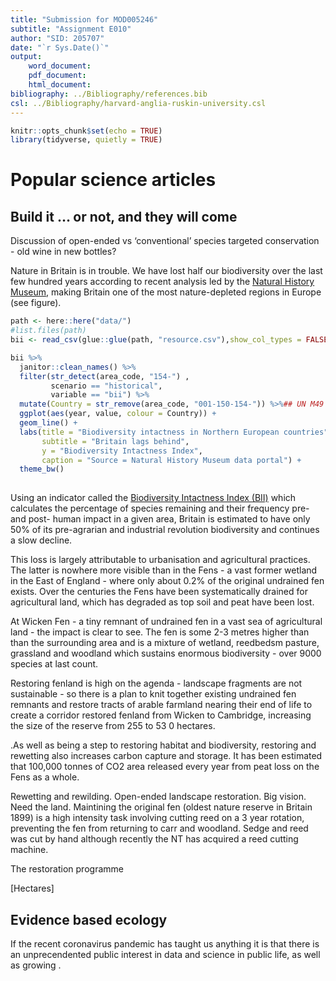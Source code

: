 ```yaml
---
title: "Submission for MOD005246"
subtitle: "Assignment E010"
author: "SID: 205707"
date: "`r Sys.Date()`"
output: 
    word_document:
    pdf_document:
    html_document:
bibliography: ../Bibliography/references.bib
csl: ../Bibliography/harvard-anglia-ruskin-university.csl
---
```


```r
knitr::opts_chunk$set(echo = TRUE)
library(tidyverse, quietly = TRUE)
```

# Popular science articles

## Build it ... or not, and they will come

Discussion of open-ended vs 'conventional' species targeted conservation - old wine in new bottles?

Nature in Britain is in trouble. We have lost half our biodiversity over the last few hundred years according to recent analysis led by the [Natural History Museum](https://www.theguardian.com/p/j72x7), making Britain one of the most nature-depleted regions in Europe (see figure).

```r
path <- here::here("data/")
#list.files(path)
bii <- read_csv(glue::glue(path, "resource.csv"),show_col_types = FALSE)
```

```r
bii %>%
  janitor::clean_names() %>%
  filter(str_detect(area_code, "154-") , 
         scenario == "historical", 
         variable == "bii") %>%
  mutate(Country = str_remove(area_code, "001-150-154-")) %>%## UN M49 codes for Northern Europe
  ggplot(aes(year, value, colour = Country)) +
  geom_line() +
  labs(title = "Biodiversity intactness in Northern European countries", 
       subtitle = "Britain lags behind", 
       y = "Biodiversity Intactness Index", 
       caption = "Source = Natural History Museum data portal") +
  theme_bw()
  

```

Using an indicator called the [Biodiversity Intactness Index (BII)](https://www.nhm.ac.uk/our-science/data/biodiversity-indicators/about-the-biodiversity-intactness-index.html) which calculates the percentage of species remaining and their frequency pre- and post- human impact in a given area, Britain is estimated to have only 50% of its pre-agrarian and industrial revolution biodiversity and continues a slow decline.

This loss is largely attributable to urbanisation and agricultural practices. The latter is nowhere more visible than in the Fens - a vast former wetland in the East of England - where only about 0.2% of the original undrained fen exists. Over the centuries the Fens have been systematically drained for agricultural land, which has degraded as top soil and peat have been lost.

At Wicken Fen - a tiny remnant of undrained fen in a vast sea of agricultural land - the impact is clear to see. The fen is some 2-3 metres higher than than the surrounding area and is a mixture of wetland, reedbedsm pasture, grassland and woodland which sustains enormous biodiversity - over 9000 species at last count.

Restoring fenland is high on the agenda - landscape fragments are not sustainable - so there is a plan to knit together existing undrained fen remnants and restore tracts of arable farmland nearing their end of life to create a corridor restored fenland from Wicken to Cambridge, increasing the size of the reserve from 255 to 53 0 hectares.

.As well as being a step to restoring habitat and biodiversity, restoring and rewetting also increases carbon capture and storage. It has been estimated that 100,000 tonnes of CO2 area released every year from peat loss on the Fens as a whole.

Rewetting and rewilding. Open-ended landscape restoration. Big vision. Need the land. Maintining the original fen (oldest nature reserve in Britain 1899) is a high intensity task involving cutting reed on a 3 year rotation, preventing the fen from returning to carr and woodland. Sedge and reed was cut by hand although recently the NT has acquired a reed cutting machine.

The restoration programme

\[Hectares\]

## Evidence based ecology

If the recent coronavirus pandemic has taught us anything it is that there is an unprecendented public interest in data and science in public life, as well as growing .
